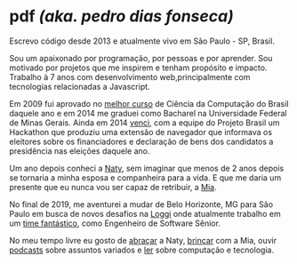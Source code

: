
# pdf _(aka. pedro dias fonseca)_

<Social />
<LanguageSwap to='enUS' />

Escrevo código desde 2013 e atualmente vivo em São Paulo - SP, Brasil.

Sou um apaixonado por programação, por pessoas e por aprender. Sou motivado por projetos que me inspirem e tenham propósito e impacto. Trabalho à 7 anos com desenvolvimento web,principalmente com tecnologias relacionadas a Javascript.

Em 2009 fui aprovado no [melhor curso]("http://ruf.folha.uol.com.br/2014/rankingdecursos/cienciadacomputacao/") de Ciência da Computação do Brasil daquele ano e em 2014 me graduei como Bacharel na Universidade Federal de Minas Gerais. Ainda em 2014 [venci]("https://exame.abril.com.br/tecnologia/plug-in-informa-quem-financia-candidatos-as-eleicoes/"), com a equipe do Projeto Brasil um Hackathon que produziu uma extensão de navegador que informava os eleitores sobre os financiadores e declaração de bens dos candidatos a presidência nas eleições daquele ano.
  
Um ano depois conheci a [Naty]("/img/naty-pedro-show-pearl-jam.jpg"), sem imaginar que menos de 2 anos depois se tornaria a minha esposa e companheira para a vida. E que me daria um presente que eu nunca vou ser capaz de retribuir, a [Mia]("/img/pedro-mia.jpg").

No final de 2019, me aventurei a mudar de Belo Horizonte, MG para São Paulo em busca de novos desafios na [Loggi]("https://www.loggi.com") onde atualmente trabalho em um [time fantástico]("/img/loggi.jpeg"), como Engenheiro de Software Sênior.

No meu tempo livre eu gosto de [abraçar]("/img/naty-pedro.jpg") a Naty, [brincar]("/img/pedro-mia.jpg") com a Mia, ouvir [podcasts]("https://player.fm/pdf/") sobre assuntos variados e [ler]("https://www.amazon.com.br/hz/wishlist/ls/32D2DEJ526ULT?ref_=wl_share") sobre computação e tecnologia.
